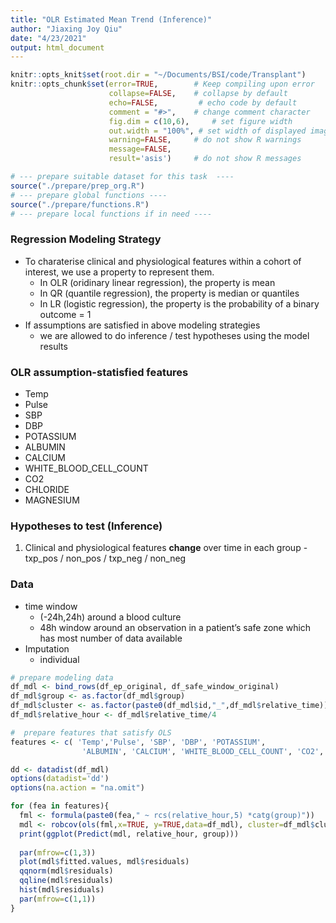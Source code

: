 ```yaml
---
title: "OLR Estimated Mean Trend (Inference)"
author: "Jiaxing Joy Qiu"
date: "4/23/2021"
output: html_document
---
```


```r
knitr::opts_knit$set(root.dir = "~/Documents/BSI/code/Transplant")
knitr::opts_chunk$set(error=TRUE,        # Keep compiling upon error
                      collapse=FALSE,    # collapse by default
                      echo=FALSE,         # echo code by default
                      comment = "#>",    # change comment character
                      fig.dim = c(10,6),     # set figure width
                      out.width = "100%", # set width of displayed images
                      warning=FALSE,     # do not show R warnings
                      message=FALSE,
                      result='asis')     # do not show R messages

```

```r
# --- prepare suitable dataset for this task  ----
source("./prepare/prep_org.R")
# --- prepare global functions ----
source("./prepare/functions.R")
# --- prepare local functions if in need ----
```

### Regression Modeling Strategy

* To charaterise clinical and physiological features within a cohort of interest, we use a property to represent them.
  + In OLR (oridinary linear regression), the property is mean
  + In QR (quantile regression), the property is median or quantiles
  + In LR (logistic regression), the property is the probability of a binary outcome = 1

* If assumptions are satisfied in above modeling strategies
  + we are allowed to do inference / test hypotheses using the model results


### OLR assumption-statisfied features

+ Temp
+ Pulse
+ SBP
+ DBP
+ POTASSIUM
+ ALBUMIN
+ CALCIUM
+ WHITE_BLOOD_CELL_COUNT
+ CO2
+ CHLORIDE
+ MAGNESIUM


### Hypotheses to test (Inference)
1. Clinical and physiological features **change** over time in each group - txp_pos / non_pos / txp_neg / non_neg



### Data

* time window
  + (-24h,24h) around a blood culture
  + 48h window around an observation in a patient's safe zone which has most number of data available

* Imputation
  + individual 




```r
# prepare modeling data
df_mdl <- bind_rows(df_ep_original, df_safe_window_original)
df_mdl$group <- as.factor(df_mdl$group)
df_mdl$cluster <- as.factor(paste0(df_mdl$id,"_",df_mdl$relative_time)) # repeated measures caused by multiple episodes from same patient
df_mdl$relative_hour <- df_mdl$relative_time/4

```

```r
#  prepare features that satisfy OLS 
features <- c( 'Temp','Pulse', 'SBP', 'DBP', 'POTASSIUM',
                'ALBUMIN', 'CALCIUM', 'WHITE_BLOOD_CELL_COUNT', 'CO2', 'CHLORIDE','MAGNESIUM')

```

```r
dd <- datadist(df_mdl)
options(datadist='dd')
options(na.action = "na.omit")

for (fea in features){
  fml <- formula(paste0(fea," ~ rcs(relative_hour,5) *catg(group)"))
  mdl <- robcov(ols(fml,x=TRUE, y=TRUE,data=df_mdl), cluster=df_mdl$cluster)
  print(ggplot(Predict(mdl, relative_hour, group)))
  
  par(mfrow=c(1,3))
  plot(mdl$fitted.values, mdl$residuals)
  qqnorm(mdl$residuals)
  qqline(mdl$residuals)
  hist(mdl$residuals)
  par(mfrow=c(1,1))
}
```
